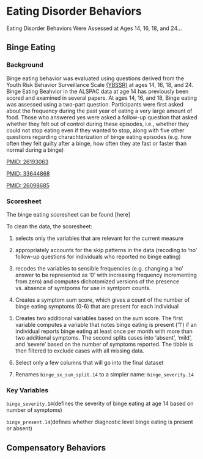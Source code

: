 # Eating Disorder Behaviors

Eating Disorder Behaviors Were Assessed at Ages 14, 16, 18, and 24... 

## Binge Eating

### Background

Binge eating behavior was evaluated using questions derived from the Youth Risk Behavior Surveillance Scale [(YBSSR)](https://pubmed.ncbi.nlm.nih.gov/8981266/) at ages 14, 16, 18, and 24. Binge Eating Beahvior in the ALSPAC data at age 14 has previously been scored and examined in several papers. At ages 14, 16, and 18, Binge eating was assessed using a two-part question. Participants were first asked about the frequency during the past year of eating a very large amount of food. Those who answered yes were asked a follow-up question that asked whether they felt out of control during these episodes, i.e., whether they could not stop eating even if they wanted to stop, along with five other questions regarding charachterization of binge eating episodes (e.g. how often they felt guilty after a binge, how often they ate fast or faster than normal during a binge)

[PMID: 26193063](https://pubmed.ncbi.nlm.nih.gov/26193063/)

[PMID: 33644868](https://pubmed.ncbi.nlm.nih.gov/33644868/)

[PMID: 26098685](https://pubmed.ncbi.nlm.nih.gov/26098685/)

### Scoresheet

The binge eating scoresheet can be found [here]

To clean the data, the scoresheet: 

(1) selects only the variables that are relevant for the current measure

(2) appropriately accounts for the skip patterns in the data (recoding to 'no' follow-up questions for individuals who reported no binge eating)

(3) recodes the variables to sensible frequencies (e.g. changing a 'no' answer to be represented as '0' with increasing frequency incrementing from zero) and computes dichotomized versions of the presence vs. absence of symtpoms for use in symtpom counts.

(4) Creates a symptom sum score, which gives a count of the number of binge eating symptoms (0-6) that are present for each individual

(5) Creates two additional variables based on the sum score. The first variable computes a variable that notes binge eating is present ('1') if an individual reports binge eating at least once per month with more than two additional symptoms. The second splits cases into 'absent', 'mild', and 'severe' based on the number of symptoms reported. The tibble is then filtered to exclude cases with all missing data.

(6) Select only a few columns that will go into the final dataset

(7) Renames `binge_sx_sum_split.14` to a simpler name: `binge_severity.14`

### Key Variables

`binge_severity.14`(defines the severity of binge eating at age 14 based on number of symptoms)

`binge_present.14`(defines whether diagnostic level binge eating is present or absent)

## Compensatory Behaviors


